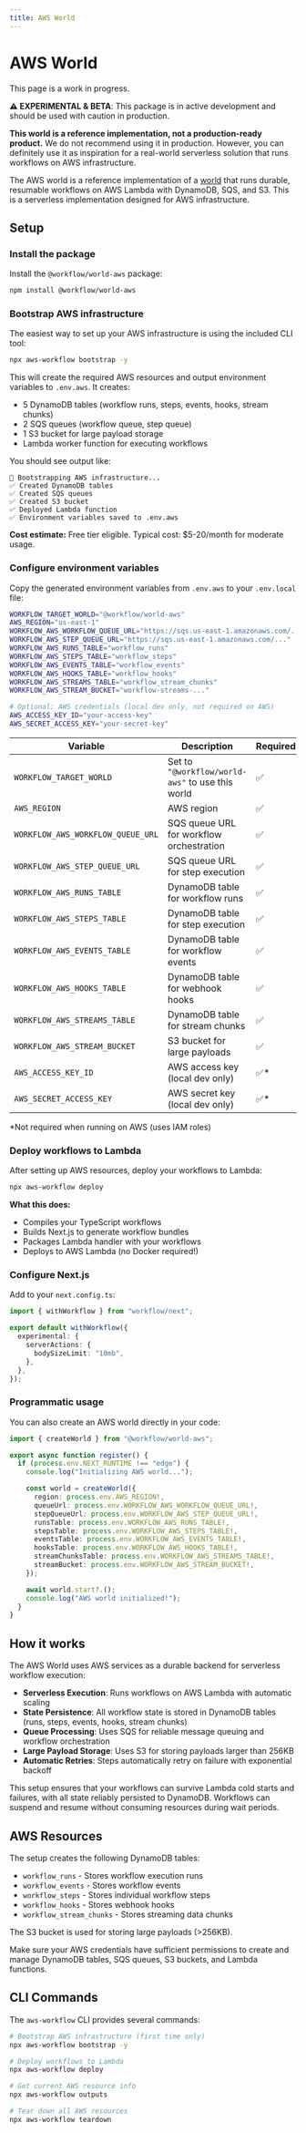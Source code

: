 ```yaml
---
title: AWS World
---
```



# AWS World

<Callout type="wip">

This page is a work in progress.

</Callout>

<p />

<Callout type="warning">

**⚠️ EXPERIMENTAL & BETA**: This package is in active development and should be used with caution in production.

</Callout>

<p />

<Callout type="info">

**This world is a reference implementation, not a production-ready product.** We do not recommend using it in production. However, you can definitely use it as inspiration for a real-world serverless solution that runs workflows on AWS infrastructure.

</Callout>

The AWS world is a reference implementation of a [world](/docs/deploying/world) that runs durable, resumable workflows on AWS Lambda with DynamoDB, SQS, and S3. This is a serverless implementation designed for AWS infrastructure.

## Setup

<Steps>

### Install the package

Install the `@workflow/world-aws` package:

```bash
npm install @workflow/world-aws
```

### Bootstrap AWS infrastructure

The easiest way to set up your AWS infrastructure is using the included CLI tool:

```bash
npx aws-workflow bootstrap -y
```

This will create the required AWS resources and output environment variables to `.env.aws`. It creates:

- 5 DynamoDB tables (workflow runs, steps, events, hooks, stream chunks)
- 2 SQS queues (workflow queue, step queue)
- 1 S3 bucket for large payload storage
- Lambda worker function for executing workflows

You should see output like:

```
🔧 Bootstrapping AWS infrastructure...
✅ Created DynamoDB tables
✅ Created SQS queues
✅ Created S3 bucket
✅ Deployed Lambda function
✅ Environment variables saved to .env.aws
```

**Cost estimate:** Free tier eligible. Typical cost: $5-20/month for moderate usage.

### Configure environment variables

Copy the generated environment variables from `.env.aws` to your `.env.local` file:

```bash
WORKFLOW_TARGET_WORLD="@workflow/world-aws"
AWS_REGION="us-east-1"
WORKFLOW_AWS_WORKFLOW_QUEUE_URL="https://sqs.us-east-1.amazonaws.com/..."
WORKFLOW_AWS_STEP_QUEUE_URL="https://sqs.us-east-1.amazonaws.com/..."
WORKFLOW_AWS_RUNS_TABLE="workflow_runs"
WORKFLOW_AWS_STEPS_TABLE="workflow_steps"
WORKFLOW_AWS_EVENTS_TABLE="workflow_events"
WORKFLOW_AWS_HOOKS_TABLE="workflow_hooks"
WORKFLOW_AWS_STREAMS_TABLE="workflow_stream_chunks"
WORKFLOW_AWS_STREAM_BUCKET="workflow-streams-..."

# Optional: AWS credentials (local dev only, not required on AWS)
AWS_ACCESS_KEY_ID="your-access-key"
AWS_SECRET_ACCESS_KEY="your-secret-key"
```

| Variable                          | Description                                      | Required | Default |
| --------------------------------- | ------------------------------------------------ | -------- | ------- |
| `WORKFLOW_TARGET_WORLD`           | Set to `"@workflow/world-aws"` to use this world | ✅       | -       |
| `AWS_REGION`                      | AWS region                                       | ✅       | -       |
| `WORKFLOW_AWS_WORKFLOW_QUEUE_URL` | SQS queue URL for workflow orchestration         | ✅       | -       |
| `WORKFLOW_AWS_STEP_QUEUE_URL`     | SQS queue URL for step execution                 | ✅       | -       |
| `WORKFLOW_AWS_RUNS_TABLE`         | DynamoDB table for workflow runs                 | ✅       | -       |
| `WORKFLOW_AWS_STEPS_TABLE`        | DynamoDB table for step execution                | ✅       | -       |
| `WORKFLOW_AWS_EVENTS_TABLE`       | DynamoDB table for workflow events               | ✅       | -       |
| `WORKFLOW_AWS_HOOKS_TABLE`        | DynamoDB table for webhook hooks                 | ✅       | -       |
| `WORKFLOW_AWS_STREAMS_TABLE`      | DynamoDB table for stream chunks                 | ✅       | -       |
| `WORKFLOW_AWS_STREAM_BUCKET`      | S3 bucket for large payloads                     | ✅       | -       |
| `AWS_ACCESS_KEY_ID`               | AWS access key (local dev only)                  | ✅\*     | -       |
| `AWS_SECRET_ACCESS_KEY`           | AWS secret key (local dev only)                  | ✅\*     | -       |

\*Not required when running on AWS (uses IAM roles)

### Deploy workflows to Lambda

After setting up AWS resources, deploy your workflows to Lambda:

```bash
npx aws-workflow deploy
```

**What this does:**

- Compiles your TypeScript workflows
- Builds Next.js to generate workflow bundles
- Packages Lambda handler with your workflows
- Deploys to AWS Lambda (no Docker required!)

### Configure Next.js

Add to your `next.config.ts`:

```ts title="next.config.ts"
import { withWorkflow } from "workflow/next";

export default withWorkflow({
  experimental: {
    serverActions: {
      bodySizeLimit: "10mb",
    },
  },
});
```

### Programmatic usage

You can also create an AWS world directly in your code:

```ts title="instrumentation.ts"
import { createWorld } from "@workflow/world-aws";

export async function register() {
  if (process.env.NEXT_RUNTIME !== "edge") {
    console.log("Initializing AWS world...");

    const world = createWorld({
      region: process.env.AWS_REGION!,
      queueUrl: process.env.WORKFLOW_AWS_WORKFLOW_QUEUE_URL!,
      stepQueueUrl: process.env.WORKFLOW_AWS_STEP_QUEUE_URL!,
      runsTable: process.env.WORKFLOW_AWS_RUNS_TABLE!,
      stepsTable: process.env.WORKFLOW_AWS_STEPS_TABLE!,
      eventsTable: process.env.WORKFLOW_AWS_EVENTS_TABLE!,
      hooksTable: process.env.WORKFLOW_AWS_HOOKS_TABLE!,
      streamChunksTable: process.env.WORKFLOW_AWS_STREAMS_TABLE!,
      streamBucket: process.env.WORKFLOW_AWS_STREAM_BUCKET!,
    });

    await world.start?.();
    console.log("AWS world initialized!");
  }
}
```

</Steps>

## How it works

The AWS World uses AWS services as a durable backend for serverless workflow execution:

- **Serverless Execution**: Runs workflows on AWS Lambda with automatic scaling
- **State Persistence**: All workflow state is stored in DynamoDB tables (runs, steps, events, hooks, stream chunks)
- **Queue Processing**: Uses SQS for reliable message queuing and workflow orchestration
- **Large Payload Storage**: Uses S3 for storing payloads larger than 256KB
- **Automatic Retries**: Steps automatically retry on failure with exponential backoff

This setup ensures that your workflows can survive Lambda cold starts and failures, with all state reliably persisted to DynamoDB. Workflows can suspend and resume without consuming resources during wait periods.

## AWS Resources

The setup creates the following DynamoDB tables:

- `workflow_runs` - Stores workflow execution runs
- `workflow_events` - Stores workflow events
- `workflow_steps` - Stores individual workflow steps
- `workflow_hooks` - Stores webhook hooks
- `workflow_stream_chunks` - Stores streaming data chunks

The S3 bucket is used for storing large payloads (>256KB).

Make sure your AWS credentials have sufficient permissions to create and manage DynamoDB tables, SQS queues, S3 buckets, and Lambda functions.

## CLI Commands

The `aws-workflow` CLI provides several commands:

```bash
# Bootstrap AWS infrastructure (first time only)
npx aws-workflow bootstrap -y

# Deploy workflows to Lambda
npx aws-workflow deploy

# Get current AWS resource info
npx aws-workflow outputs

# Tear down all AWS resources
npx aws-workflow teardown
```

